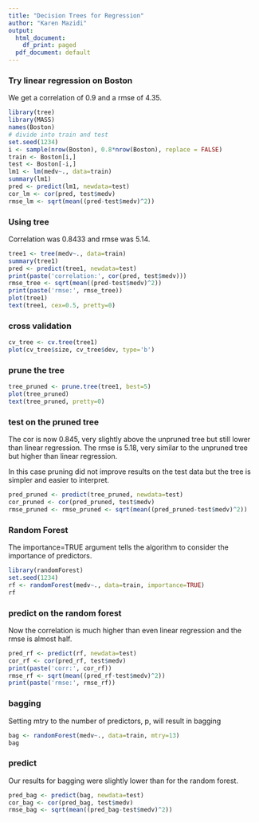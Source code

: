```yaml
---
title: "Decision Trees for Regression"
author: "Karen Mazidi"
output:
  html_document:
    df_print: paged
  pdf_document: default
---
```


### Try linear regression on Boston

We get a correlation of 0.9 and a rmse of 4.35.


```r
library(tree)
library(MASS)
names(Boston)
# divide into train and test
set.seed(1234)
i <- sample(nrow(Boston), 0.8*nrow(Boston), replace = FALSE)
train <- Boston[i,]
test <- Boston[-i,]
lm1 <- lm(medv~., data=train)
summary(lm1)
pred <- predict(lm1, newdata=test)
cor_lm <- cor(pred, test$medv)
rmse_lm <- sqrt(mean((pred-test$medv)^2))
```

### Using tree

Correlation was 0.8433 and rmse was 5.14.

```r
tree1 <- tree(medv~., data=train)
summary(tree1)
pred <- predict(tree1, newdata=test)
print(paste('correlation:', cor(pred, test$medv)))
rmse_tree <- sqrt(mean((pred-test$medv)^2))
print(paste('rmse:', rmse_tree))
plot(tree1)
text(tree1, cex=0.5, pretty=0)
```


### cross validation

```r
cv_tree <- cv.tree(tree1)
plot(cv_tree$size, cv_tree$dev, type='b')
```

### prune the tree


```r
tree_pruned <- prune.tree(tree1, best=5)
plot(tree_pruned)
text(tree_pruned, pretty=0)
```


### test on the pruned tree

The cor is now 0.845, very slightly above the unpruned tree but still lower than linear regression. The rmse is 5.18, very similar to the unpruned tree but higher than linear regression.

In this case pruning did not improve results on the test data but the tree is simpler and easier to interpret.


```r
pred_pruned <- predict(tree_pruned, newdata=test)
cor_pruned <- cor(pred_pruned, test$medv)
rmse_pruned <- rmse_pruned <- sqrt(mean((pred_pruned-test$medv)^2))
```

### Random Forest

The importance=TRUE argument tells the algorithm to consider the importance of predictors. 

```r
library(randomForest)
set.seed(1234)
rf <- randomForest(medv~., data=train, importance=TRUE)
rf
```


### predict on the random forest

Now the correlation is much higher than even linear regression and the rmse is almost half.

```r
pred_rf <- predict(rf, newdata=test)
cor_rf <- cor(pred_rf, test$medv)
print(paste('corr:', cor_rf))
rmse_rf <- sqrt(mean((pred_rf-test$medv)^2))
print(paste('rmse:', rmse_rf))
```


### bagging

Setting mtry to the number of predictors, p, will result in bagging

```r
bag <- randomForest(medv~., data=train, mtry=13)
bag
```

### predict

Our results for bagging were slightly lower than for the random forest.

```r
pred_bag <- predict(bag, newdata=test)
cor_bag <- cor(pred_bag, test$medv)
rmse_bag <- sqrt(mean((pred_bag-test$medv)^2))
```

